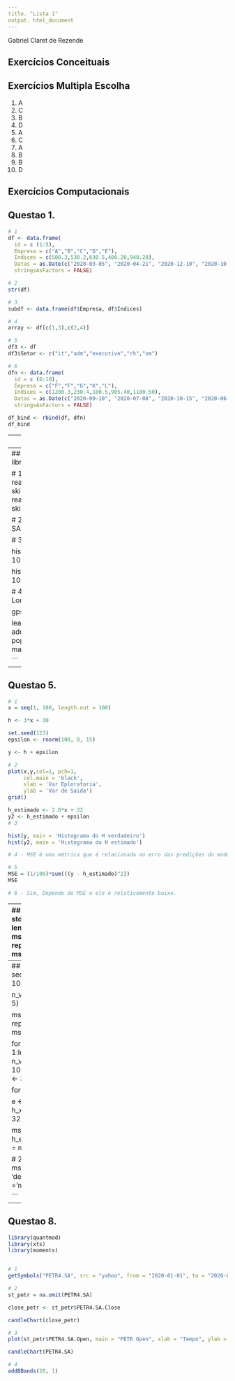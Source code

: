 ```yaml
---
title. "Lista 1"
output. html_document
---
```


Gabriel Claret de Rezende

## Exercícios Conceituais 


## Exercícios Multipla Escolha 

1. A
2. C
3. B
4. D
5. A
6. C
7. A
8. B
9. B
10. D

## Exercícios Computacionais

## Questao 1. 
```r

# 1
df <- data.frame(
  id = c (1:5),
  Empresa = c("A","B","C","D","E"),
  Indices = c(500.3,530.2,630.5,400.20,940.20),
  Datas = as.Date(c("2020-03-05", "2020-04-21", "2020-12-10", "2020-10-15","2020-09-20")),
  stringsAsFactors = FALSE)

# 2
str(df)

# 3
subdf <- data.frame(df$Empresa, df$Indices)

# 4
array <- df[c(1,3),c(2,4)]

# 5 
df3 <- df
df3$Setor <- c("it","adm","executive","rh","om")

# 6
dfn <- data.frame(
  id = c (6:10),
  Empresa = c("F","F","G","K","L"),
  Indices = c(1200.3,230.4,100.5,905.40,1100.50),
  Datas = as.Date(c("2020-09-10", "2020-07-08", "2020-10-15", "2020-06-07","2020-02-22")),
  stringsAsFactors = FALSE)

df_bind <- rbind(df, dfn)
df_bind

```
---
## Questao 2.
```r
library(ggplot2)

# 1 - Tipo numérico. Foi utilizado a instrução str().

r <- rnorm(1000, 10, 5)

# 2
hist(r, probability = TRUE, ylim = c(0,0.1))

# 3
curve(dnorm(x, 10, 5), add = TRUE, col = 'red', lwd = 1)

# 4
data <- as.data.frame(r)
ggplot(data, aes(x = r)) + 
                 geom_histogram(aes(y =..density..),
                 colour = "black", 
                 fill = "white") +
                 stat_function(fun = dnorm, args = list(mean = 10, sd = 5))
```
---
## Questao 3.
```r
library(ggplot2)
library(leaflet)

# 1 
data1 <- read.delim("./datasets_lista_1/dataset_1.csv", skip = 20, sep = ',', header = FALSE)
data2 <- read.delim("./datasets_lista_1/dataset_2.csv", skip = 20, sep = ',', header = FALSE)

# 2 - Informações contidas no arquivo: Freq, SA Clear-Write, SA Blank, SA Blank, SA Blank

# 3 

hist(data1$V2, probability = TRUE, breaks = 100, main = 'Histograma dataset 1')

hist(data2$V2, probability = TRUE, breaks = 100, main = 'Histograma dataset 2')


# 4 # GPS Latitude: 22 15.40727 S
    # GPS Longitude: 45 41.74932 W

gps_lat = -22.25679
gps_long = -45.69582

leaflet() %>%
  addTiles() %>%
  addMarkers(lng = gps_long, lat = gps_lat,
             popup = 'ponto 1',
             clusterOptions = markerClusterOptions())




```
---
## Questao 5.
```r

# 1
x = seq(1, 100, length.out = 100)

h <- 3*x + 30

set.seed(123)
epsilon <- rnorm(100, 0, 15)

y <- h + epsilon

# 2
plot(x,y,col=1, pch=1, 
     col.main = 'black', 
     xlab = 'Var Eploratoria',
     ylab = 'Var de Saida')
grid()

h_estimado <- 2.8*x + 32
y2 <- h_estimado + epsilon
# 3

hist(y, main = 'Histograma do H verdadeiro')
hist(y2, main = 'Histograma do H estimado')

# 4 - MSE é uma métrica que é relacionada ao erro das predições do modelo 

# 5
MSE = (1/100)*sum(((y - h_estimado)^2))
MSE

# 6 - Sim, Depende do MSE e ele é relativamente baixo.

```
---
## Questao 6.
```r

# 1
std_vector = seq(1, 20, length.out = 100)
mse_vector = rep(0,length(std_vector))
mse = rep(0, 1000)

x = seq(1, 100, length.out = 100)

h_x <- 3*x + 30

for (i in 1:length(std_vector)){
  for (j in 1:1000){
    
    e <- rnorm(100, 0, std_vector[i])
    y <- h_x + e
    h_est <- 2.8*x + 32
    
    mse[j] = (1/100)*sum(((y - h_est)^2))
  }
  mse_vector[i] = mean(mse)
}
# 2
plot(x = std_vector, y = mse_vector, xlab = 'desvio padrao', ylab ='mse', type = 'p')


```
---
## Questao 7.
```r

# 1
x = seq(1, 100, length.out = 100)

n_vector = seq(10, 100, 5)

mse_vector = rep(0,length(n_vector))
mse = rep(0, 1000)

for (i in 1:length(n_vector)){
  n = n_vector[i]
  x = seq(1, 100, length.out = n)
  h_x <- 3*x + 30
  
  for (j in 1:1000){
    
    e <- rnorm(n, 0, 0.5)
    y <- h_x + e
    h_est <- 2.8*x + 32
    
    mse[j] = (1/n)*sum(((y - h_est)^2))
  }
  mse_vector[i] = mean(mse)
}

# 2
plot(x = n_vector, y = mse_vector, xlab = 'desvio padrao', ylab ='mse', type = 'p')

```
---
## Questao 8.
```r

library(quantmod)
library(xts)
library(moments)


# 1
getSymbols("PETR4.SA", src = "yahoo", from = "2020-01-01", to = "2020-06-29")

# 2 
st_petr = na.omit(PETR4.SA)

close_petr <- st_petr$PETR4.SA.Close

candleChart(close_petr)

# 3
plot(st_petr$PETR4.SA.Open, main = "PETR Open", xlab = "Tempo", ylab = "Valor")

candleChart(PETR4.SA)

# 4
addBBands(20, 1)


```